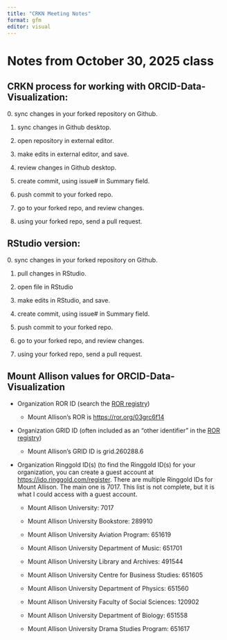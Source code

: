 ```yaml
---
title: "CRKN Meeting Notes"
format: gfm
editor: visual
---
```


# Notes from October 30, 2025 class

## CRKN process for working with ORCID-Data-Visualization:

0\. sync changes in your forked repository on Github. \

1. sync changes in Github desktop. \

2. open repository in external editor. \

3. make edits in external editor, and save. \

4. review changes in Github desktop. \

5. create commit, using issue# in Summary field. \

6. push commit to your forked repo. \

7. go to your forked repo, and review changes. \

8. using your forked repo, send a pull request. 

## RStudio version:

0\. sync changes in your forked repository on Github. \

1. pull changes in RStudio. \

2. open file in RStudio \

3. make edits in RStudio, and save.  \

4. create commit, using issue# in Summary field. \

5. push commit to your forked repo. \

6. go to your forked repo, and review changes. \

7. using your forked repo, send a pull request. 

## Mount Allison values for ORCID-Data-Visualization

-   Organization ROR ID (search the [ROR registry](https://ror.org/search))

    -   Mount Allison's ROR is <https://ror.org/03grc6f14>

-   Organization GRID ID (often included as an "other identifier" in the [ROR registry](https://ror.org/search))

    -   Mount Allison's GRID ID is grid.260288.6

-   Organization Ringgold ID(s) (to find the Ringgold ID(s) for your organization, you can create a guest account at <https://ido.ringgold.com/register>. There are multiple Ringgold IDs for Mount Allison. The main one is 7017. This list is not complete, but it is what I could access with a guest account.

    -   Mount Allison University: 7017

    -   Mount Allison University Bookstore: 289910

    -   Mount Allison University Aviation Program: 651619

    -   Mount Allison University Department of Music: 651701

    -   Mount Allison University Library and Archives: 491544

    -   Mount Allison University Centre for Business Studies: 651605

    -   Mount Allison University Department of Physics: 651560

    -   Mount Allison University Faculty of Social Sciences: 120902

    -   Mount Allison University Department of Biology: 651558

    -   Mount Allison University Drama Studies Program: 651617
